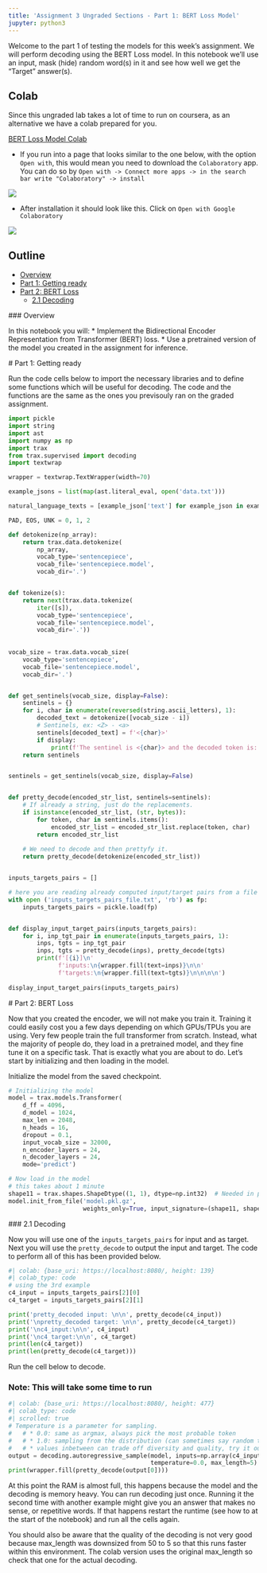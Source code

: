 ```yaml
---
title: 'Assignment 3 Ungraded Sections - Part 1: BERT Loss Model'
jupyter: python3
---
```



Welcome to the part 1 of testing the models for this week's assignment. We will perform decoding using the BERT Loss model. In this notebook we'll use an input, mask (hide) random word(s) in it and see how well we get the "Target" answer(s). 

## Colab

Since this ungraded lab takes a lot of time to run on coursera, as an alternative we have a colab prepared for you.

[BERT Loss Model Colab](https://drive.google.com/file/d/1EHAbMnW6u-GqYWh5r3Z8uLbz4KNpKOAv/view?usp=sharing)

- If you run into a page that looks similar to the one below, with the option `Open with`, this would mean you need to download the `Colaboratory` app. You can do so by `Open with -> Connect more apps -> in the search bar write "Colaboratory" -> install`

<img src = "colab_help_1.png"> 

- After installation it should look like this. Click on `Open with Google Colaboratory`

<img src = "colab_help_2.png"> 


## Outline

- [Overview](#0)
- [Part 1: Getting ready](#1)
- [Part 2: BERT Loss](#2)
    - [2.1 Decoding](#2.1)

<a name='0'></a>
### Overview

In this notebook you will:
* Implement the Bidirectional Encoder Representation from Transformer (BERT) loss. 
* Use a pretrained version of the model you created in the assignment for inference.

<a name='1'></a>
# Part 1: Getting ready

Run the code cells below to import the necessary libraries and to define some functions which will be useful for decoding. The code and the functions are the same as the ones you previsouly ran on the graded assignment.

```python
import pickle
import string
import ast
import numpy as np
import trax 
from trax.supervised import decoding
import textwrap 

wrapper = textwrap.TextWrapper(width=70)
```

```python
example_jsons = list(map(ast.literal_eval, open('data.txt')))

natural_language_texts = [example_json['text'] for example_json in example_jsons]

PAD, EOS, UNK = 0, 1, 2

def detokenize(np_array):
    return trax.data.detokenize(
        np_array,
        vocab_type='sentencepiece',
        vocab_file='sentencepiece.model',
        vocab_dir='.')


def tokenize(s):
    return next(trax.data.tokenize(
        iter([s]),
        vocab_type='sentencepiece',
        vocab_file='sentencepiece.model',
        vocab_dir='.'))
 
    
vocab_size = trax.data.vocab_size(
    vocab_type='sentencepiece',
    vocab_file='sentencepiece.model',
    vocab_dir='.')


def get_sentinels(vocab_size, display=False):
    sentinels = {}
    for i, char in enumerate(reversed(string.ascii_letters), 1):
        decoded_text = detokenize([vocab_size - i]) 
        # Sentinels, ex: <Z> - <a>
        sentinels[decoded_text] = f'<{char}>'    
        if display:
            print(f'The sentinel is <{char}> and the decoded token is:', decoded_text)
    return sentinels


sentinels = get_sentinels(vocab_size, display=False)    


def pretty_decode(encoded_str_list, sentinels=sentinels):
    # If already a string, just do the replacements.
    if isinstance(encoded_str_list, (str, bytes)):
        for token, char in sentinels.items():
            encoded_str_list = encoded_str_list.replace(token, char)
        return encoded_str_list
  
    # We need to decode and then prettyfy it.
    return pretty_decode(detokenize(encoded_str_list))


inputs_targets_pairs = []

# here you are reading already computed input/target pairs from a file
with open ('inputs_targets_pairs_file.txt', 'rb') as fp:
    inputs_targets_pairs = pickle.load(fp)  


def display_input_target_pairs(inputs_targets_pairs):
    for i, inp_tgt_pair in enumerate(inputs_targets_pairs, 1):
        inps, tgts = inp_tgt_pair
        inps, tgts = pretty_decode(inps), pretty_decode(tgts)
        print(f'[{i}]\n'
              f'inputs:\n{wrapper.fill(text=inps)}\n\n'
              f'targets:\n{wrapper.fill(text=tgts)}\n\n\n\n')
    
display_input_target_pairs(inputs_targets_pairs)    
```

<a name='2'></a>
# Part 2: BERT Loss

Now that you created the encoder, we will not make you train it. Training it could easily cost you a few days depending on which GPUs/TPUs you are using. Very few people train the full transformer from scratch. Instead, what the majority of people do, they load in a pretrained model, and they fine tune it on a specific task. That is exactly what you are about to do. Let's start by initializing and then loading in the model. 

Initialize the model from the saved checkpoint.

```python
# Initializing the model
model = trax.models.Transformer(
    d_ff = 4096,
    d_model = 1024,
    max_len = 2048,
    n_heads = 16,
    dropout = 0.1,
    input_vocab_size = 32000,
    n_encoder_layers = 24,
    n_decoder_layers = 24,
    mode='predict')
```

```python
# Now load in the model
# this takes about 1 minute
shape11 = trax.shapes.ShapeDtype((1, 1), dtype=np.int32)  # Needed in predict mode.
model.init_from_file('model.pkl.gz',
                     weights_only=True, input_signature=(shape11, shape11))
```

<a name='2.1'></a>
### 2.1 Decoding

Now you will use one of the `inputs_targets_pairs` for input and as target. Next you will use the `pretty_decode` to output the input and target. The code to perform all of this has been provided below.

```python
#| colab: {base_uri: https://localhost:8080/, height: 139}
#| colab_type: code
# using the 3rd example
c4_input = inputs_targets_pairs[2][0]
c4_target = inputs_targets_pairs[2][1]

print('pretty_decoded input: \n\n', pretty_decode(c4_input))
print('\npretty_decoded target: \n\n', pretty_decode(c4_target))
print('\nc4_input:\n\n', c4_input)
print('\nc4_target:\n\n', c4_target)
print(len(c4_target))
print(len(pretty_decode(c4_target)))
```

Run the cell below to decode.

### Note: This will take some time to run

```python
#| colab: {base_uri: https://localhost:8080/, height: 477}
#| colab_type: code
#| scrolled: true
# Temperature is a parameter for sampling.
#   # * 0.0: same as argmax, always pick the most probable token
#   # * 1.0: sampling from the distribution (can sometimes say random things)
#   # * values inbetween can trade off diversity and quality, try it out!
output = decoding.autoregressive_sample(model, inputs=np.array(c4_input)[None, :],
                                        temperature=0.0, max_length=5) # originally max_length = 50
print(wrapper.fill(pretty_decode(output[0])))
```

At this point the RAM is almost full, this happens because the model and the decoding is memory heavy. You can run decoding just once. Running it the second time with another example might give you an answer that makes no sense, or repetitive words. If that happens restart the runtime (see how to at the start of the notebook) and run all the cells again.

You should also be aware that the quality of the decoding is not very good because max_length was downsized from 50 to 5 so that this runs faster within this environment. The colab version uses the original max_length so check that one for the actual decoding.

